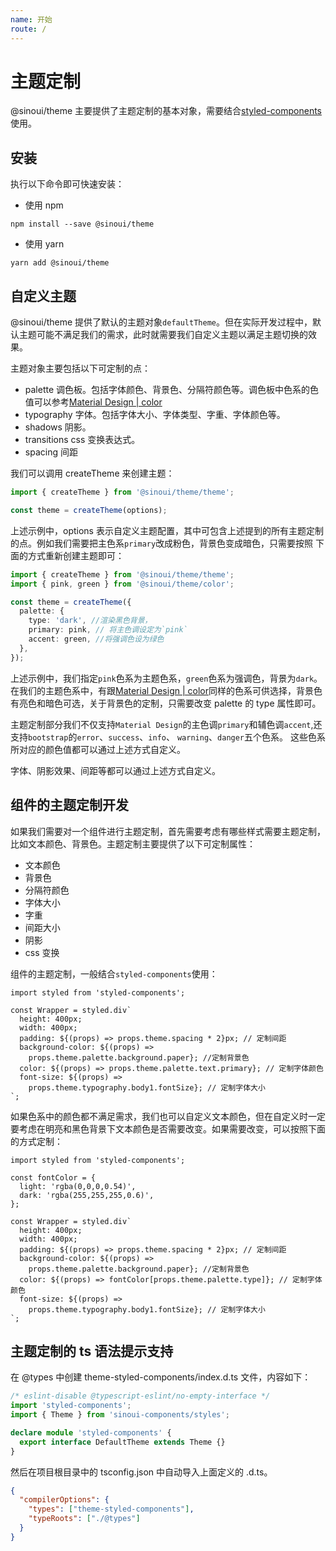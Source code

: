 ```yaml
---
name: 开始
route: /
---
```


# 主题定制

@sinoui/theme 主要提供了主题定制的基本对象，需要结合[styled-components](https://github.com/styled-components/styled-components)
使用。

## 安装

执行以下命令即可快速安装：

- 使用 npm

```shell
npm install --save @sinoui/theme
```

- 使用 yarn

```shell
yarn add @sinoui/theme
```

## 自定义主题

@sinoui/theme 提供了默认的主题对象`defaultTheme`。但在实际开发过程中，默认主题可能不满足我们的需求，此时就需要我们自定义主题以满足主题切换的效果。

主题对象主要包括以下可定制的点：

- palette 调色板。包括字体颜色、背景色、分隔符颜色等。调色板中色系的色值可以参考[Material Design | color](https://material.io/design/color/#tools-for-picking-colors)
- typography 字体。包括字体大小、字体类型、字重、字体颜色等。
- shadows 阴影。
- transitions css 变换表达式。
- spacing 间距

我们可以调用 createTheme 来创建主题：

```ts
import { createTheme } from '@sinoui/theme/theme';

const theme = createTheme(options);
```

上述示例中，options 表示自定义主题配置，其中可包含上述提到的所有主题定制的点。例如我们需要把主色系`primary`改成粉色，背景色变成暗色，只需要按照
下面的方式重新创建主题即可：

```ts
import { createTheme } from '@sinoui/theme/theme';
import { pink, green } from '@sinoui/theme/color';

const theme = createTheme({
  palette: {
    type: 'dark', //渲染黑色背景，
    primary: pink, // 将主色调设定为`pink`
    accent: green, //将强调色设为绿色
  },
});
```

上述示例中，我们指定`pink`色系为主题色系，`green`色系为强调色，背景为`dark`。在我们的主题色系中，有跟[Material Design | color](https://material.io/design/color/#tools-for-picking-colors)同样的色系可供选择，背景色有亮色和暗色可选，关于背景色的定制，只需要改变
palette 的 type 属性即可。

主题定制部分我们不仅支持`Material Design`的主色调`primary`和辅色调`accent`,还支持`bootstrap`的`error`、`success`、`info`、 `warning`、`danger`五个色系。
这些色系所对应的颜色值都可以通过上述方式自定义。

字体、阴影效果、间距等都可以通过上述方式自定义。

## 组件的主题定制开发

如果我们需要对一个组件进行主题定制，首先需要考虑有哪些样式需要主题定制，比如文本颜色、背景色。主题定制主要提供了以下可定制属性：

- 文本颜色
- 背景色
- 分隔符颜色
- 字体大小
- 字重
- 间距大小
- 阴影
- css 变换

组件的主题定制，一般结合`styled-components`使用：

```tsx
import styled from 'styled-components';

const Wrapper = styled.div`
  height: 400px;
  width: 400px;
  padding: ${(props) => props.theme.spacing * 2}px; // 定制间距
  background-color: ${(props) =>
    props.theme.palette.background.paper}; //定制背景色
  color: ${(props) => props.theme.palette.text.primary}; // 定制字体颜色
  font-size: ${(props) =>
    props.theme.typography.body1.fontSize}; // 定制字体大小
`;
```

如果色系中的颜色都不满足需求，我们也可以自定义文本颜色，但在自定义时一定要考虑在明亮和黑色背景下文本颜色是否需要改变。如果需要改变，可以按照下面的方式定制：

```tsx
import styled from 'styled-components';

const fontColor = {
  light: 'rgba(0,0,0,0.54)',
  dark: 'rgba(255,255,255,0.6)',
};

const Wrapper = styled.div`
  height: 400px;
  width: 400px;
  padding: ${(props) => props.theme.spacing * 2}px; // 定制间距
  background-color: ${(props) =>
    props.theme.palette.background.paper}; //定制背景色
  color: ${(props) => fontColor[props.theme.palette.type]}; // 定制字体颜色
  font-size: ${(props) =>
    props.theme.typography.body1.fontSize}; // 定制字体大小
`;
```

## 主题定制的 ts 语法提示支持

在 @types 中创建 theme-styled-components/index.d.ts 文件，内容如下：

```ts
/* eslint-disable @typescript-eslint/no-empty-interface */
import 'styled-components';
import { Theme } from 'sinoui-components/styles';

declare module 'styled-components' {
  export interface DefaultTheme extends Theme {}
}
```

然后在项目根目录中的 tsconfig.json 中自动导入上面定义的 .d.ts。

```json
{
  "compilerOptions": {
    "types": ["theme-styled-components"],
    "typeRoots": ["./@types"]
  }
}
```
